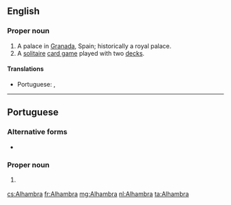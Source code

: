 ==English==
{{wikipedia}}
===Proper noun===
{{en-proper noun}}

# A palace in [[Granada]], Spain; historically a royal palace.
# A [[solitaire]] [[card game]] played with two [[deck]]s.

====Translations====
{{trans-top|palace in Granada, Spain}}
* Portuguese: {{t|pt|Alhambra|f}}, {{t|pt|Alambra|f}}
{{trans-mid}}
{{trans-bottom}}

----

==Portuguese==

===Alternative forms===
* {{l|pt|Alambra}}

===Proper noun===
{{pt-proper noun|f}}

# {{l|en|Alhambra}} {{gloss|palace in Granada, Spain}}

{{catlangcode|pt|Spain}}

[[cs:Alhambra]]
[[fr:Alhambra]]
[[mg:Alhambra]]
[[nl:Alhambra]]
[[ta:Alhambra]]